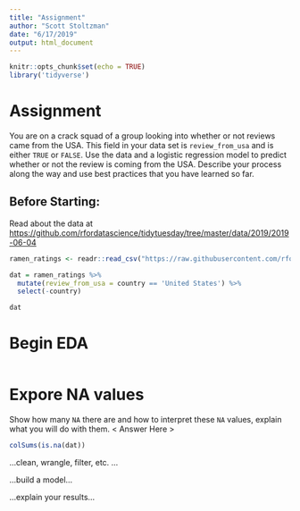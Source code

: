 ```yaml
---
title: "Assignment"
author: "Scott Stoltzman"
date: "6/17/2019"
output: html_document
---
```


```r
knitr::opts_chunk$set(echo = TRUE)
library('tidyverse')
```


# Assignment  

You are on a crack squad of a group looking into whether or not reviews came from the USA. This field in your data set is `review_from_usa` and is either `TRUE` or `FALSE`. Use the data and a logistic regression model to predict whether or not the review is coming from the USA. Describe your process along the way and use best practices that you have learned so far.


## Before Starting:
Read about the data at <https://github.com/rfordatascience/tidytuesday/tree/master/data/2019/2019-06-04>

```r
ramen_ratings <- readr::read_csv("https://raw.githubusercontent.com/rfordatascience/tidytuesday/master/data/2019/2019-06-04/ramen_ratings.csv")

dat = ramen_ratings %>%
  mutate(review_from_usa = country == 'United States') %>%
  select(-country)

dat
```




# Begin EDA 

```r

```


# Expore NA values
Show how many `NA` there are and how to interpret these `NA` values, explain what you will do with them.
< Answer Here >
```r
colSums(is.na(dat))
```

...clean, wrangle, filter, etc. ...

...build a model...

...explain your results...
